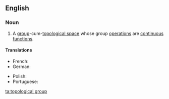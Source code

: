 ==English==
{{wikipedia}}

===Noun===
{{en-noun}}

# {{label|en|mathematics}} A [[group]]-cum-[[topological space]] whose group [[operation]]s are [[continuous]] [[function]]s.

====Translations====
{{trans-top|group with topological structure}}
* French: {{t|fr|groupe topologique|m}}
* German: {{t|de|topologische Gruppe|f}}
{{trans-mid}}
* Polish: {{t|pl|grupa topologiczna|f}}
* Portuguese: {{t|pt|grupo topológico|m}}
{{trans-bottom}}

[[ta:topological group]]